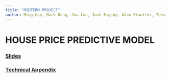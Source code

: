 ```yaml
---
title: "MIDTERM PROJECT"
author: Ming Cao, Mark Deng, Jun Luu, Josh Rigsby, Alex Stauffer, Tess Vu
---
```


# HOUSE PRICE PREDICTIVE MODEL

### [Slides]()

### [Technical Appendix]()